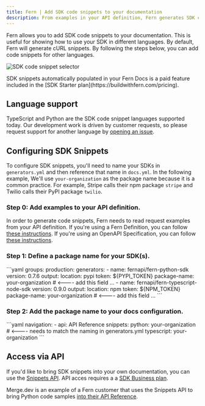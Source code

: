```yaml
---
title: Fern | Add SDK code snippets to your documentation
description: From examples in your API definition, Fern generates SDK code sample snippets in cURL and other languages that are automatically populated in your Fern Docs. 
---
```


Fern allows you to add SDK code snippets to your documentation. This is useful for showing how to use your SDK in different languages. By default, Fern will generate cURL snippets. By following the steps below, you can add code snippets for other languages.

![SDK code snippet selector](https://fern-image-hosting.s3.amazonaws.com/sdk-code-snippets.png)

<Callout intent="info">
SDK snippets automatically populated in your Fern Docs is a paid feature included in the [SDK Starter plan](https://buildwithfern.com/pricing). 
</Callout>

## Language support

TypeScript and Python are the SDK code snippet languages supported today. Our development work is driven by customer requests, so please request support for another language by [opening an issue](https://github.com/fern-api/fern/issues/new/choose).

## Configuring SDK Snippets

To configure SDK snippets, you'll need to name your SDKs in `generators.yml` and then reference that name in `docs.yml`. In the following example, We'll use `your-organization` as the package name because it is a common practice. For example, Stripe calls their npm package `stripe` and Twilio calls their PyPI package `twilio`.

### Step 0: Add examples to your API definition. 

In order to generate code snippets, Fern needs to read request examples from your API definition. If you're using a Fern Definition, you can follow [these instructions](/api-definition/fern-definition/examples). If you're using an OpenAPI Specification, you can follow [these instructions](https://swagger.io/docs/specification/adding-examples/).

### Step 1: Define a package name for your SDK(s).

<CodeBlock title="generators.yml">
```yaml
groups:
  production:
    generators:
      - name: fernapi/fern-python-sdk
        version: 0.7.6
        output:
          location: pypi
          token: ${PYPI_TOKEN}
          package-name: your-organization # <---- add this field
        ...
     - name: fernapi/fern-typescript-node-sdk
        version: 0.9.0
        output:
          location: npm
          token: ${NPM_TOKEN}
          package-name: your-organization # <---- add this field
        ...        
```
</CodeBlock>          

### Step 2: Add the package name to your docs configuration. 

<CodeBlock title="docs.yml">
```yaml 
navigation:
  - api: API Reference
    snippets:
      python: your-organization  # <---- needs to match the naming in generators.yml
      typescript: your-organization 
```
</CodeBlock>

## Access via API

If you'd like to bring SDK snippets into your own documentation, you can use the [Snippets API](/api-reference/reference/snippets). API acces requires a a [SDK Business plan](https://buildwithfern.com/pricing). 

Merge.dev is an example of a Fern customer that uses the Snippets API to bring Python code samples [into their API Reference](https://docs.merge.dev/hris/employees/#employees_list).
